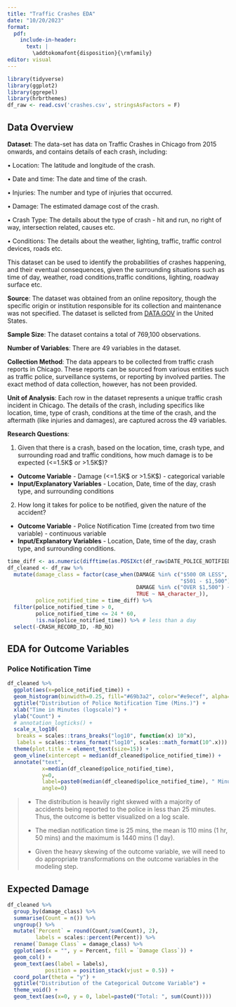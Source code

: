 ```yaml
---
title: "Traffic Crashes EDA"
date: "10/20/2023"
format:
  pdf:
    include-in-header:
      text: |
        \addtokomafont{disposition}{\rmfamily}
editor: visual
---
```


```r
library(tidyverse)
library(ggplot2)
library(ggrepel)
library(hrbrthemes)
df_raw <- read.csv('crashes.csv', stringsAsFactors = F)
```

## Data Overview

**Dataset**: The data-set has data on Traffic Crashes in Chicago from 2015 onwards, and contains details of each crash, including:

• Location: The latitude and longitude of the crash.

• Date and time: The date and time of the crash.

• Injuries: The number and type of injuries that occurred.

• Damage: The estimated damage cost of the crash.

• Crash Type: The details about the type of crash - hit and run, no right of way, intersection related, causes etc.

• Conditions: The details about the weather, lighting, traffic, traffic control devices, roads etc.

This dataset can be used to identify the probabilities of crashes happening, and their eventual consequences, given the surrounding situations such as time of day, weather, road conditions,traffic conditions, lighting, roadway surface etc.

**Source**: The dataset was obtained from an online repository, though the specific origin or institution responsible for its collection and maintenance was not specified. The dataset is sellcted from [DATA.GOV](https://catalog.data.gov/dataset/traffic-crashes-crashes) in the United States.

**Sample Size**: The dataset contains a total of 769,100 observations.

**Number of Variables**: There are 49 variables in the dataset.

**Collection Method**: The data appears to be collected from traffic crash reports in Chicago. These reports can be sourced from various entities such as traffic police, surveillance systems, or reporting by involved parties. The exact method of data collection, however, has not been provided.

**Unit of Analysis**: Each row in the dataset represents a unique traffic crash incident in Chicago. The details of the crash, including specifics like location, time, type of crash, conditions at the time of the crash, and the aftermath (like injuries and damages), are captured across the 49 variables.

**Research Questions**:

1.  Given that there is a crash, based on the location, time, crash type, and surrounding road and traffic conditions, how much damage is to be expected (\<=1.5K\$ or \>1.5K\$)?

-   **Outcome Variable** - Damage (\<=1.5K\$ or \>1.5K\$) - categorical variable
-   **Input/Explanatory Variables** - Location, Date, time of the day, crash type, and surrounding conditions

2.  How long it takes for police to be notified, given the nature of the accident?

-   **Outcome Variable** - Police Notification Time (created from two time variable) - continuous variable
-   **Input/Explanatory Variables** - Location, Date, time of the day, crash type, and surrounding conditions.

```r
time_diff <- as.numeric(difftime(as.POSIXct(df_raw$DATE_POLICE_NOTIFIED, format='%m/%d/%Y %H:%M:%S %p', tz=Sys.timezone()), as.POSIXct(df_raw$CRASH_DATE, format='%m/%d/%Y %H:%M:%S %p', tz=Sys.timezone()), units = "min"))
df_cleaned <- df_raw %>% 
  mutate(damage_class = factor(case_when(DAMAGE %in% c("$500 OR LESS", 
                                                       "$501 - $1,500") ~ "Minor",
                                         DAMAGE %in% c("OVER $1,500") ~ "Major", 
                                         TRUE ~ NA_character_)),
         police_notified_time = time_diff) %>% 
  filter(police_notified_time > 0, 
         police_notified_time <= 24 * 60, 
         !is.na(police_notified_time)) %>% # less than a day
  select(-CRASH_RECORD_ID, -RD_NO)
```

## EDA for Outcome Variables

### Police Notification Time

```r
df_cleaned %>%
  ggplot(aes(x=police_notified_time)) +
  geom_histogram(binwidth=0.25, fill="#69b3a2", color="#e9ecef", alpha=0.9) +
  ggtitle("Distribution of Police Notification Time (Mins.)") +
  xlab("Time in Minutes (logscale)") +
  ylab("Count") +
  # annotation_logticks() +
  scale_x_log10(
   breaks = scales::trans_breaks("log10", function(x) 10^x),
   labels = scales::trans_format("log10", scales::math_format(10^.x))) +
  theme(plot.title = element_text(size=15)) +
  geom_vline(xintercept = median(df_cleaned$police_notified_time)) + 
  annotate("text", 
           x=median(df_cleaned$police_notified_time), 
           y=0, 
           label=paste0(median(df_cleaned$police_notified_time), " Minutes."), 
           angle=0)
```

> -   The distribution is heavily right skewed with a majority of accidents being reported to the police in less than 25 minutes. Thus, the outcome is better visualized on a log scale.
>
> -   The median notification time is 25 mins, the mean is 110 mins (1 hr, 50 mins) and the maximum is 1440 mins (1 day).
>
> -   Given the heavy skewing of the outcome variable, we will need to do appropriate transformations on the outcome variables in the modeling step.

## Expected Damage

```r
df_cleaned %>% 
  group_by(damage_class) %>% 
  summarise(Count = n()) %>% 
  ungroup() %>%
  mutate(`Percent` = round(Count/sum(Count), 2),
         labels = scales::percent(Percent)) %>% 
  rename(`Damage Class` = damage_class) %>% 
  ggplot(aes(x = "", y = Percent, fill = `Damage Class`)) +
  geom_col() +
  geom_text(aes(label = labels),
            position = position_stack(vjust = 0.5)) +
  coord_polar(theta = "y") + 
  ggtitle("Distribution of the Categorical Outcome Variable") +
  theme_void() +
  geom_text(aes(x=0, y = 0, label=paste0("Total: ", sum(Count))))
```
